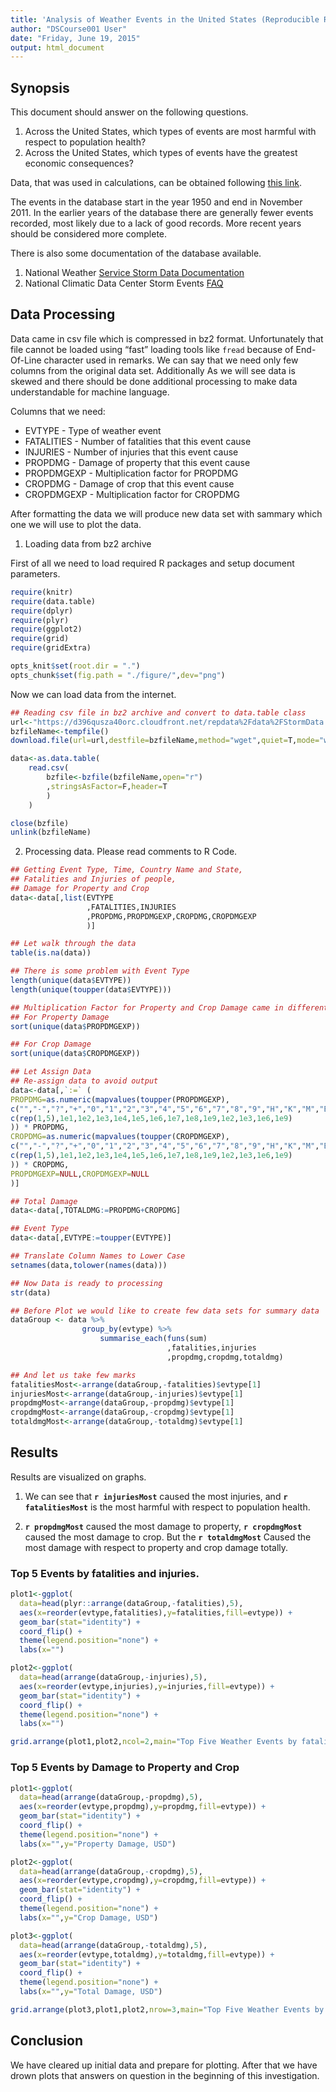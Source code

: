 ```yaml
---
title: 'Analysis of Weather Events in the United States (Reproducible Research: Peer Assessment 2)'
author: "DSCourse001 User"
date: "Friday, June 19, 2015"
output: html_document
---
```


## Synopsis
This document should answer on the following questions.

1.  Across the United States, which types of events are most harmful with respect to population health?
2.  Across the United States, which types of events have the greatest economic consequences?

Data, that was used in calculations, can be obtained following [this link](https://d396qusza40orc.cloudfront.net/repdata%2Fdata%2FStormData.csv.bz2).

The events in the database start in the year 1950 and end in November 2011. In the earlier years of the database there are generally fewer events recorded, most likely due to a lack of good records. More recent years should be considered more complete.

There is also some documentation of the database available.

1.  National Weather [Service Storm Data Documentation](https://d396qusza40orc.cloudfront.net/repdata%2Fpeer2_doc%2Fpd01016005curr.pdf)
2.  National Climatic Data Center Storm Events [FAQ](https://d396qusza40orc.cloudfront.net/repdata%2Fpeer2_doc%2FNCDC%20Storm%20Events-FAQ%20Page.pdf)

## Data Processing
Data came in csv file which is compressed in bz2 format. Unfortunately that file cannot be loaded using "fast" loading tools like ```fread``` because of End-Of-Line character used in remarks. We can say that we need only few columns from the original data set. Additionally As we will see data is skewed and there should be done additional processing to make data understandable for machine language.

Columns that we need:

* EVTYPE - Type of weather event
* FATALITIES - Number of fatalities that this event cause
* INJURIES - Number of injuries that this event cause
* PROPDMG - Damage of property that this event cause
* PROPDMGEXP - Multiplication factor for PROPDMG
* CROPDMG - Damage of crop that this event cause
* CROPDMGEXP - Multiplication factor for CROPDMG

After formatting the data we will produce new data set with sammary which one we will use to plot the data.

1.  Loading data from bz2 archive

First of all we need to load required R packages and setup document parameters.

``` r
require(knitr)
require(data.table)
require(dplyr)
require(plyr)
require(ggplot2)
require(grid)
require(gridExtra)

opts_knit$set(root.dir = ".")
opts_chunk$set(fig.path = "./figure/",dev="png")
```

Now we can load data from the internet.

```r
## Reading csv file in bz2 archive and convert to data.table class
url<-"https://d396qusza40orc.cloudfront.net/repdata%2Fdata%2FStormData.csv.bz2"
bzfileName<-tempfile()
download.file(url=url,destfile=bzfileName,method="wget",quiet=T,mode="wb",extra=c("--no-check-certificate"))

data<-as.data.table(
    read.csv(
        bzfile<-bzfile(bzfileName,open="r")
        ,stringsAsFactor=F,header=T
        )
    )

close(bzfile)
unlink(bzfileName)
```

2.  Processing data. Please read comments to R Code.

``` r
## Getting Event Type, Time, Country Name and State,
## Fatalities and Injuries of people,
## Damage for Property and Crop
data<-data[,list(EVTYPE
                 ,FATALITIES,INJURIES
                 ,PROPDMG,PROPDMGEXP,CROPDMG,CROPDMGEXP
                 )]

## Let walk through the data
table(is.na(data))

## There is some problem with Event Type
length(unique(data$EVTYPE))
length(unique(toupper(data$EVTYPE)))

## Multiplication Factor for Property and Crop Damage came in different format
## For Property Damage
sort(unique(data$PROPDMGEXP))

## For Crop Damage
sort(unique(data$CROPDMGEXP))

## Let Assign Data
## Re-assign data to avoid output
data<-data[,`:=` (
PROPDMG=as.numeric(mapvalues(toupper(PROPDMGEXP),
c("","-","?","+","0","1","2","3","4","5","6","7","8","9","H","K","M","B"),
c(rep(1,5),1e1,1e2,1e3,1e4,1e5,1e6,1e7,1e8,1e9,1e2,1e3,1e6,1e9)
)) * PROPDMG,
CROPDMG=as.numeric(mapvalues(toupper(CROPDMGEXP),
c("","-","?","+","0","1","2","3","4","5","6","7","8","9","H","K","M","B"),
c(rep(1,5),1e1,1e2,1e3,1e4,1e5,1e6,1e7,1e8,1e9,1e2,1e3,1e6,1e9)
)) * CROPDMG,
PROPDMGEXP=NULL,CROPDMGEXP=NULL
)]

## Total Damage
data<-data[,TOTALDMG:=PROPDMG+CROPDMG]

## Event Type
data<-data[,EVTYPE:=toupper(EVTYPE)]

## Translate Column Names to Lower Case
setnames(data,tolower(names(data)))

## Now Data is ready to processing
str(data)

## Before Plot we would like to create few data sets for summary data
dataGroup <- data %>%
                group_by(evtype) %>%
                    summarise_each(funs(sum)
                                   ,fatalities,injuries
                                   ,propdmg,cropdmg,totaldmg)

## And let us take few marks
fatalitiesMost<-arrange(dataGroup,-fatalities)$evtype[1]
injuriesMost<-arrange(dataGroup,-injuries)$evtype[1]
propdmgMost<-arrange(dataGroup,-propdmg)$evtype[1]
cropdmgMost<-arrange(dataGroup,-cropdmg)$evtype[1]
totaldmgMost<-arrange(dataGroup,-totaldmg)$evtype[1]
```

## Results

Results are visualized on graphs. 

1.  We can see that **`r injuriesMost`** caused the most injuries, and **`r fatalitiesMost`** is the most harmful with respect to population health. 

2.  **`r propdmgMost`** caused the most damage to property, **`r cropdmgMost`** caused the most damage to crop. But the **`r totaldmgMost`** Caused the most damage with respect to property and crop damage totally.

### Top 5 Events by fatalities and injuries.

``` r
plot1<-ggplot(
  data=head(plyr::arrange(dataGroup,-fatalities),5),
  aes(x=reorder(evtype,fatalities),y=fatalities,fill=evtype)) +
  geom_bar(stat="identity") +
  coord_flip() +
  theme(legend.position="none") +
  labs(x="")

plot2<-ggplot(
  data=head(arrange(dataGroup,-injuries),5),
  aes(x=reorder(evtype,injuries),y=injuries,fill=evtype)) +
  geom_bar(stat="identity") +
  coord_flip() +
  theme(legend.position="none") +
  labs(x="")

grid.arrange(plot1,plot2,ncol=2,main="Top Five Weather Events by fatalities and injuries")
```

### Top 5 Events by Damage to Property and Crop

``` r
plot1<-ggplot(
  data=head(arrange(dataGroup,-propdmg),5),
  aes(x=reorder(evtype,propdmg),y=propdmg,fill=evtype)) +
  geom_bar(stat="identity") + 
  coord_flip() +
  theme(legend.position="none") +
  labs(x="",y="Property Damage, USD")

plot2<-ggplot(
  data=head(arrange(dataGroup,-cropdmg),5),
  aes(x=reorder(evtype,cropdmg),y=cropdmg,fill=evtype)) +
  geom_bar(stat="identity") +
  coord_flip() + 
  theme(legend.position="none") +
  labs(x="",y="Crop Damage, USD")

plot3<-ggplot(
  data=head(arrange(dataGroup,-totaldmg),5),
  aes(x=reorder(evtype,totaldmg),y=totaldmg,fill=evtype)) +
  geom_bar(stat="identity") +
  coord_flip() +
  theme(legend.position="none") +
  labs(x="",y="Total Damage, USD")

grid.arrange(plot3,plot1,plot2,nrow=3,main="Top Five Weather Events by Damage to Property and Crop")
```

## Conclusion

We have cleared up initial data and prepare for plotting. After that we have drown plots that answers on question in the beginning of this investigation.